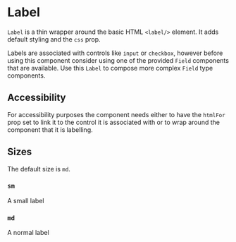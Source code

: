 

<Meta title="Label" component={Label} />

# Label

`Label` is a thin wrapper around the basic HTML `<label/>` element. It adds default styling and the `css` prop.

Labels are associated with controls like `input` or `checkbox`, however before using this component consider using one of the provided `Field` components that are available. Use this `Label` to compose more complex `Field` type components.

## Accessibility

For accessibility purposes the component needs either to have the `htmlFor` prop set to link it to the control it is associated with or to wrap around the component that it is labelling.

## Sizes

The default size is `md`.

### `sm`

<Label size="sm" for="controlId">
  A small label
</Label>

### `md`

<Label>A normal label</Label>
